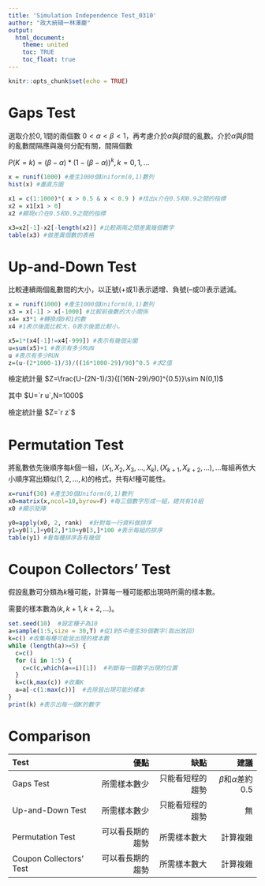 ---
title: 'Simulation Independence Test_0310'
author: "政大統碩一林澤慶"
output:
  html_document:
    theme: united
    toc: TRUE
    toc_float: true
---

```{r setup, include=FALSE}
knitr::opts_chunk$set(echo = TRUE)
```

# Gaps Test

選取介於$0,1$間的兩個數 $0 < \alpha < \beta < 1$，再考慮介於$\alpha$與$\beta$間的亂數。介於$\alpha$與$\beta$間的亂數間隔應與幾何分配有關，間隔個數 

$P(K=k)=(\beta-\alpha)*(1-(\beta-\alpha))^k,k=0,1,...$

```{r,comment=NA}
x = runif(1000) #產生1000個Uniform(0,1)數列
hist(x) #畫直方圖
```

```{r,comment=NA}
x1 = c(1:1000)*( x > 0.5 & x < 0.9 ) #找出x介在0.5和0.9之間的指標
x2 = x1[x1 > 0]
x2 #顯現x介在0.5和0.9之間的指標
```
```{r,comment=NA}
x3=x2[-1]-x2[-length(x2)] #比較兩兩之間差異幾個數字
table(x3) #做差異個數的表格
```
# Up-and-Down Test

比較連續兩個亂數間的大小，以正號(+或1)表示遞增、負號(–或0)表示遞減。

```{r,comment=NA}
x = runif(1000) #產生1000個Uniform(0,1)數列
x3 = x[-1] > x[-1000] #比較前後數的大小關係
x4= x3*1 #轉換成0和1的數
x4 #1表示後面比較大，0表示後面比較小。
```

```{r,comment=NA}
x5=1*(x4[-1]!=x4[-999]) #表示有幾個尖閣
u=sum(x5)+1 #表示有多少RUN
u #表示有多少RUN
z=(u-(2*1000-1)/3)/((16*1000-29)/90)^0.5 #求Z值
```

檢定統計量 $Z=\frac{U-(2N-1)/3}{[(16N-29)/90]^{0.5}}\sim N(0,1)$

其中 $U=`r u`,N=1000$

檢定統計量 $Z=`r z`$

# Permutation Test

將亂數依先後順序每$k$個一組，$(X_1,X_2,X_3,...,X_k),(X_{k+1},X_{k+2},...),...$每組再依大小順序寫出類似$(1,2,...,k)$的格式，共有$k!$種可能性。

```{r,comment=NA}
x=runif(30) #產生30個Uniform(0,1)數列
x0=matrix(x,ncol=10,byrow=F) #每三個數字形成一組，總共有10組
x0 #顯示矩陣 
```

```{r,comment=NA}
y0=apply(x0, 2, rank)  #針對每一行資料做排序
y1=y0[1,]+y0[2,]*10+y0[3,]*100 #表示每組的排序
table(y1) #看每種排序各有幾個
```

# Coupon Collectors’ Test

假設亂數可分類為$k$種可能，計算每一種可能都出現時所需的樣本數。

需要的樣本數為$(k,k+1,k+2,…)$。

```{r,comment=NA}
set.seed(10)  #設定種子為10
a=sample(1:5,size = 30,T) #從1到5中產生30個數字(取出放回)
k=c() #收集每種可能皆出現的樣本數
while (length(a)>=5) {
  c=c()
  for (i in 1:5) {
    c=c(c,which(a==i)[1])  #判斷每一個數字出現的位置
  }
  k=c(k,max(c)) #收集K
  a=a[-c(1:max(c))]  #去除皆出現可能的樣本
}
print(k) #表示出每一個K的數字
```

# Comparison

|Test|優點|缺點|建議|
|:---|---:|---:|---:|
|Gaps Test|所需樣本數少|只能看短程的趨勢|$\beta$和$\alpha$差約0.5|
|Up-and-Down Test|所需樣本數少|只能看短程的趨勢|無|
|Permutation Test|可以看長期的趨勢|所需樣本數大|計算複雜|
|Coupon Collectors’ Test|可以看長期的趨勢|所需樣本數大|計算複雜|



